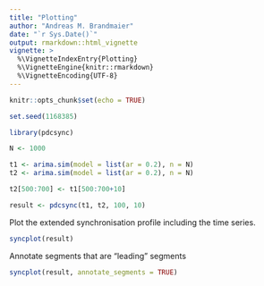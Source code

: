 ```yaml
---
title: "Plotting"
author: "Andreas M. Brandmaier"
date: "`r Sys.Date()`"
output: rmarkdown::html_vignette
vignette: >
  %\VignetteIndexEntry{Plotting}
  %\VignetteEngine{knitr::rmarkdown}
  %\VignetteEncoding{UTF-8}
---
```


```r
knitr::opts_chunk$set(echo = TRUE)

set.seed(1168385)
```

```r
library(pdcsync)

N <- 1000

t1 <- arima.sim(model = list(ar = 0.2), n = N)
t2 <- arima.sim(model = list(ar = 0.2), n = N)

t2[500:700] <- t1[500:700+10]
```

```r
result <- pdcsync(t1, t2, 100, 10)
```

Plot the extended synchronisation profile including the time series.
```r
syncplot(result)
```

Annotate segments that are "leading" segments

```r
syncplot(result, annotate_segments = TRUE)
```